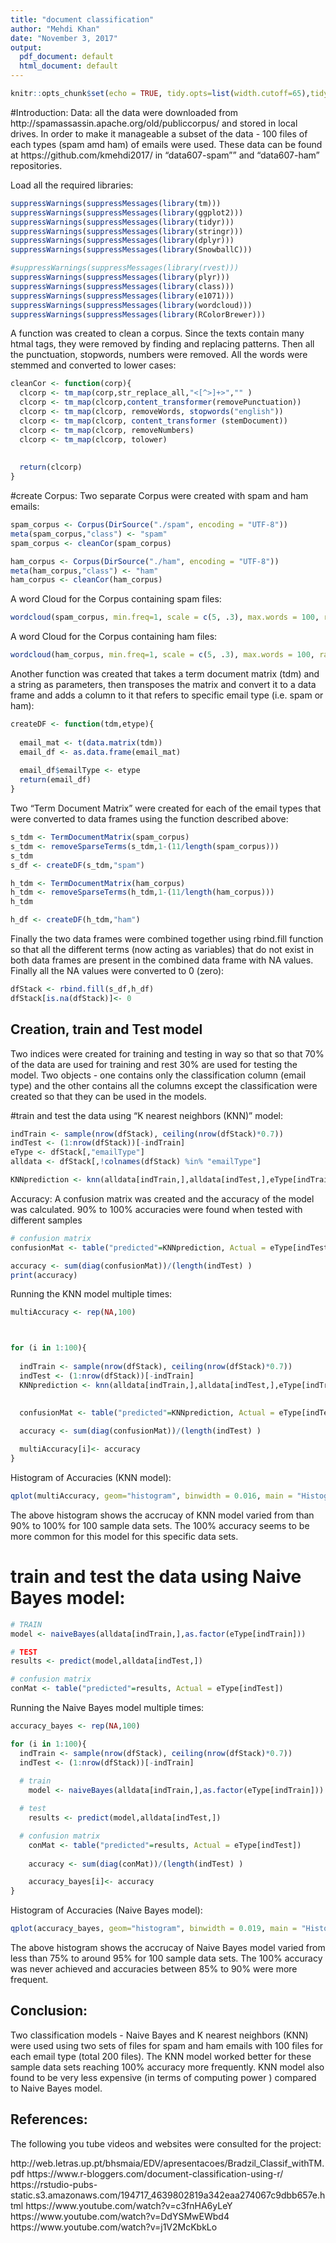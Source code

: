 ---
title: "document classification"
author: "Mehdi Khan"
date: "November 3, 2017"
output:
  pdf_document: default
  html_document: default
---

```{r setup, include=FALSE}
knitr::opts_chunk$set(echo = TRUE, tidy.opts=list(width.cutoff=65),tidy=TRUE)
```
#Introduction:
Data: all the data were downloaded from http://spamassassin.apache.org/old/publiccorpus/ and stored in local drives. In order to make it manageable a subset of the data - 100 files of each types (spam amd ham) of emails were used. These data can be found at https://github.com/kmehdi2017/ in "data607-spam"" and "data607-ham" repositories. 

Load all the required libraries:
```{r}
suppressWarnings(suppressMessages(library(tm)))
suppressWarnings(suppressMessages(library(ggplot2)))
suppressWarnings(suppressMessages(library(tidyr)))
suppressWarnings(suppressMessages(library(stringr)))
suppressWarnings(suppressMessages(library(dplyr)))
suppressWarnings(suppressMessages(library(SnowballC)))

#suppressWarnings(suppressMessages(library(rvest)))
suppressWarnings(suppressMessages(library(plyr)))
suppressWarnings(suppressMessages(library(class)))
suppressWarnings(suppressMessages(library(e1071)))
suppressWarnings(suppressMessages(library(wordcloud)))
suppressWarnings(suppressMessages(library(RColorBrewer)))

```

A function was created to clean a corpus. Since the texts contain many htmal tags, they were removed by finding and replacing patterns. Then all the punctuation, stopwords, numbers were removed. All the words were stemmed and converted to lower cases:  
```{r}

cleanCor <- function(corp){
  clcorp <- tm_map(corp,str_replace_all,"<[^>]+>","" )
  clcorp <- tm_map(clcorp,content_transformer(removePunctuation))
  clcorp <- tm_map(clcorp, removeWords, stopwords("english"))
  clcorp <- tm_map(clcorp, content_transformer (stemDocument))
  clcorp <- tm_map(clcorp, removeNumbers)
  clcorp <- tm_map(clcorp, tolower)
 
 
  return(clcorp)
}

```


#create Corpus:
Two separate Corpus were created with spam and ham emails:
```{r}
spam_corpus <- Corpus(DirSource("./spam", encoding = "UTF-8"))
meta(spam_corpus,"class") <- "spam"
spam_corpus <- cleanCor(spam_corpus)

ham_corpus <- Corpus(DirSource("./ham", encoding = "UTF-8"))
meta(ham_corpus,"class") <- "ham"
ham_corpus <- cleanCor(ham_corpus)

```

A word Cloud for the Corpus containing spam files: 
```{r}
wordcloud(spam_corpus, min.freq=1, scale = c(5, .3), max.words = 100, random.order=FALSE, rot.per=.15,colors=brewer.pal(8,"Dark2"))
```


A word Cloud for the Corpus containing ham files: 
```{r}
wordcloud(ham_corpus, min.freq=1, scale = c(5, .3), max.words = 100, random.order=FALSE, rot.per=.15,colors=brewer.pal(9,"Set1"))
```



Another function was created that takes a term document matrix (tdm) and a string as parameters, then transposes the matrix and convert it to a data frame and adds a column to it that refers to specific email type (i.e. spam or ham):   
```{r}
createDF <- function(tdm,etype){
  
  email_mat <- t(data.matrix(tdm))
  email_df <- as.data.frame(email_mat)
  
  email_df$emailType <- etype
  return(email_df)
}
```


Two "Term Document Matrix" were created for each of the email types that were converted to data frames using the function described above:
```{r}
s_tdm <- TermDocumentMatrix(spam_corpus)
s_tdm <- removeSparseTerms(s_tdm,1-(11/length(spam_corpus)))
s_tdm
s_df <- createDF(s_tdm,"spam")

h_tdm <- TermDocumentMatrix(ham_corpus)
h_tdm <- removeSparseTerms(h_tdm,1-(11/length(ham_corpus)))
h_tdm

h_df <- createDF(h_tdm,"ham")

```

Finally the two data frames were combined together using rbind.fill function so that all the different terms (now acting as variables) that do not exist in both data frames are present in the combined data frame with NA values. Finally all the NA values were converted to 0 (zero):
```{r}
dfStack <- rbind.fill(s_df,h_df)
dfStack[is.na(dfStack)]<- 0

```

## Creation, train and Test model

Two indices were created for training and testing in way so that so that 70% of the data are used for training and rest 30% are used for testing the model. Two objects - one contains only the classification column (email type) and the other contains all the columns except the classification were created so that they can be used in the models.

#train and test the data using "K nearest neighbors (KNN)"  model:
```{r}
indTrain <- sample(nrow(dfStack), ceiling(nrow(dfStack)*0.7))
indTest <- (1:nrow(dfStack))[-indTrain]
eType <- dfStack[,"emailType"]
alldata <- dfStack[,!colnames(dfStack) %in% "emailType"]

KNNprediction <- knn(alldata[indTrain,],alldata[indTest,],eType[indTrain])
```

Accuracy:
A confusion matrix was created and the accuracy of the model was calculated. 90% to 100% accuracies were found when tested with different samples 
```{r}
# confusion matrix
confusionMat <- table("predicted"=KNNprediction, Actual = eType[indTest])

accuracy <- sum(diag(confusionMat))/(length(indTest) )
print(accuracy)
```

Running the KNN model multiple times:
```{r}

multiAccuracy <- rep(NA,100)



for (i in 1:100){
  
  indTrain <- sample(nrow(dfStack), ceiling(nrow(dfStack)*0.7))
  indTest <- (1:nrow(dfStack))[-indTrain]
  KNNprediction <- knn(alldata[indTrain,],alldata[indTest,],eType[indTrain])
  
  
  confusionMat <- table("predicted"=KNNprediction, Actual = eType[indTest])

  accuracy <- sum(diag(confusionMat))/(length(indTest) )

  multiAccuracy[i]<- accuracy
}


```

Histogram of Accuracies (KNN model):
```{r}
qplot(multiAccuracy, geom="histogram", binwidth = 0.016, main = "Histogram of accuracy of 100 results, KNN model", xlab = "Accuracy",  fill=I("blue"),      col=I("red"), alpha=I(.2) )

```

The above histogram shows the accrucay of KNN model varied from  than 90% to 100% for 100 sample data sets. The 100% accuracy seems to be more common for this model for this specific data sets.   




# train and test the data using Naive Bayes model:
```{r}
# TRAIN 
model <- naiveBayes(alldata[indTrain,],as.factor(eType[indTrain]))

# TEST
results <- predict(model,alldata[indTest,])

# confusion matrix
conMat <- table("predicted"=results, Actual = eType[indTest])
```


Running the Naive Bayes model multiple times:
```{r}
accuracy_bayes <- rep(NA,100)

for (i in 1:100){
  indTrain <- sample(nrow(dfStack), ceiling(nrow(dfStack)*0.7))
  indTest <- (1:nrow(dfStack))[-indTrain]
  
  # train
    model <- naiveBayes(alldata[indTrain,],as.factor(eType[indTrain]))

  # test
    results <- predict(model,alldata[indTest,])

  # confusion matrix
    conMat <- table("predicted"=results, Actual = eType[indTest])
  
    accuracy <- sum(diag(conMat))/(length(indTest) )

    accuracy_bayes[i]<- accuracy
}


```

Histogram of Accuracies (Naive Bayes model):
```{r}
qplot(accuracy_bayes, geom="histogram", binwidth = 0.019, main = "Histogram of accuracy of 100 results, Naive Bayes model", xlab = "Accuracy",  fill=I("green"),      col=I("red"), alpha=I(.2) )


```

The above histogram shows the accrucay of Naive Bayes model varied from less than 75% to around 95% for 100 sample data sets. The 100% accuracy was never achieved and  accuracies between 85% to 90% were more frequent.


## Conclusion:
Two classification models - Naive Bayes and K nearest neighbors (KNN) were used using two sets of files for spam and ham emails with 100 files for each email type (total 200 files). The KNN model worked better for these sample data sets reaching 100% accuracy more frequently. KNN model also found to be very less expensive (in terms of computing power ) compared to Naive Bayes model.


## References:
The following you tube videos and websites were consulted for the project:

http://web.letras.up.pt/bhsmaia/EDV/apresentacoes/Bradzil_Classif_withTM.pdf
https://www.r-bloggers.com/document-classification-using-r/
https://rstudio-pubs-static.s3.amazonaws.com/194717_4639802819a342eaa274067c9dbb657e.html
https://www.youtube.com/watch?v=c3fnHA6yLeY
https://www.youtube.com/watch?v=DdYSMwEWbd4
https://www.youtube.com/watch?v=j1V2McKbkLo

